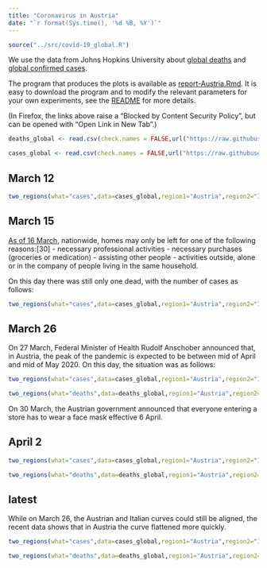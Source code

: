 ```yaml
---
title: "Coronavirus in Austria"
date: "`r format(Sys.time(), '%d %B, %Y')`"
---
```


```r
source("../src/covid-19_global.R")
```

We use the data from Johns Hopkins University about [global deaths](https://github.com/CSSEGISandData/COVID-19/blob/master/csse_covid_19_data/csse_covid_19_time_series/time_series_covid19_deaths_global.csv)  and [global confirmed cases](https://github.com/CSSEGISandData/COVID-19/blob/master/csse_covid_19_data/csse_covid_19_time_series/time_series_covid19_confirmed_global.csv).

The program that produces the plots is available as [report-Austria.Rmd](https://github.com/alexhkurz/coronavirus-in-R/blob/master/reports/report-Austria.Rmd). It is easy to download the program and to modify the relevant parameters for your own experiments, see the [README](https://github.com/alexhkurz/coronavirus-in-R/) for more details.

(In Firefox, the links above raise a "Blocked by Content Security Policy", but can be opened with "Open Link in New Tab".)
    
```r
deaths_global <- read.csv(check.names = FALSE,url("https://raw.githubusercontent.com/CSSEGISandData/COVID-19/master/csse_covid_19_data/csse_covid_19_time_series/time_series_covid19_deaths_global.csv"))

cases_global <- read.csv(check.names = FALSE,url("https://raw.githubusercontent.com/CSSEGISandData/COVID-19/master/csse_covid_19_data/csse_covid_19_time_series/time_series_covid19_confirmed_global.csv"))
```

## March 12

```r
two_regions(what="cases",data=cases_global,region1="Austria",region2="Italy",last_day="3/12/20",range=12,lag=10)
```

## March 15

[As of 16 March](https://en.wikipedia.org/wiki/2020_coronavirus_pandemic_in_Austria), nationwide, homes may only be left for one of the following reasons:[30]
- necessary professional activities
- necessary purchases (groceries or medication)
- assisting other people
- activities outside, alone or in the company of people living in the same household.

On this day there was still only one dead, with the number of cases as follows:

```r
two_regions(what="cases",data=cases_global,region1="Austria",region2="Italy",last_day="3/15/20",range=14,lag=8) 
```

## March 26

On 27 March, Federal Minister of Health Rudolf Anschober announced that, in Austria, the peak of the pandemic is expected to be between mid of April and mid of May 2020. On this day, the situation was as follows:

```r
two_regions(what="cases",data=cases_global,region1="Austria",region2="Italy",last_day="3/26/20",lag=6)
```


```r
two_regions(what="deaths",data=deaths_global,region1="Austria",region2="Italy",last_day="3/26/20",lag=18)
```

On 30 March, the Austrian government announced that everyone entering a store has to wear a face mask effective 6 April.

## April 2

```r
two_regions(what="cases",data=cases_global,region1="Austria",region2="Italy",last_day="4/2/20",lag=7)
```

```r
two_regions(what="deaths",data=deaths_global,region1="Austria",region2="Italy",last_day="4/2/20",lag=20)
```

## latest

While on March 26, the Austrian and Italian curves could still be aligned, the recent data shows that in Austria the curve flattened more quickly.

```r
two_regions(what="cases",data=cases_global,region1="Austria",region2="Italy",lag=12)
```

```r
two_regions(what="deaths",data=deaths_global,region1="Austria",region2="Italy",lag=24)
```
